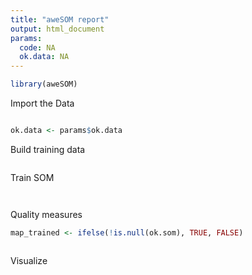 ```yaml
---
title: "aweSOM report"
output: html_document
params:
  code: NA
  ok.data: NA
---
```


```r
library(aweSOM)
```

Import the Data
```r
```



```r
ok.data <- params$ok.data
```




Build training data
```r
```



Train SOM
```r

```

```r

```


Quality measures
```r
map_trained <- ifelse(!is.null(ok.som), TRUE, FALSE)
```

```r

```




Visualize 
```r

```

